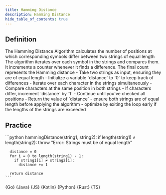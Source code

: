 ```yaml
---
title: Hamming Distance
description: Hamming Distance
hide_table_of_contents: true
---
```





## Definition

<Tabs queryString="primary">
  <TabItem value="definition" label="Definition">
    The Hamming Distance Algorithm calculates the number of positions at which corresponding symbols differ between two strings of equal length
  </TabItem>
  <TabItem value="how" label="Explanation">
    The algorithm iterates over each symbol in the strings and compares them. It increments a counter whenever it finds a difference. The final count represents the Hamming distance
  </TabItem>
  <TabItem value="guidance" label="Guidance">
    - Take two strings as input, ensuring they are of equal length
    - Initialize a variable `distance` to `0` to keep track of differences
    - Iterate over each character in the strings simultaneously
    - Compare characters at the same position in both strings
    - If characters differ, increment `distance` by `1`
    - Continue until you've checked all positions
    - Return the value of `distance`
  </TabItem>
  <TabItem value="tips" label="Tips">
    - ensure both strings are of equal length before applying the algorithm
    - optimize by exiting the loop early if the lengths of the strings are exceeded
  </TabItem>
</Tabs>

## Practice

<Tabs queryString="primary">
  <TabItem value="practice" label="Practice">
    ```python
    hammingDistance(string1, string2):
      if length(string1) ≠ length(string2):
        throw "Error: Strings must be of equal length"

      distance = 0
      for i = 0 to length(string1) - 1:
        if string1[i] ≠ string2[i]:
          distance += 1

      return distance
    ```
  </TabItem>
  <TabItem value="solution" label="Solution">
    <Tabs queryString="code">
      <TabItem
        value="go"
        label=""
        attributes={{ title: "Go Lang", className: "code_lang go m" }}
      >
        <CodeBlock language="go">{Go}</CodeBlock>
      </TabItem>
      <TabItem
        value="java"
        label=""
        attributes={{ title: "Java", className: "code_lang java m" }}
      >
        <CodeBlock language="java">{Java}</CodeBlock>
      </TabItem>
      <TabItem
        value="js"
        label=""
        attributes={{ title: "JavaScript", className: "code_lang js m" }}
      >
        <CodeBlock language="js">{JS}</CodeBlock>
      </TabItem>
      <TabItem
        value="kotlin"
        label=""
        attributes={{ title: "Kotlin", className: "code_lang kotlin m" }}
      >
        <CodeBlock language="kotlin">{Kotlin}</CodeBlock>
      </TabItem>
      <TabItem
        value="python"
        label=""
        attributes={{ title: "Python", className: "code_lang python m" }}
      >
        <CodeBlock language="python">{Python}</CodeBlock>
      </TabItem>
      <TabItem
        value="rust"
        label=""
        attributes={{ title: "Rust", className: "code_lang rust m" }}
      >
        <CodeBlock language="rust">{Rust}</CodeBlock>
      </TabItem>
      <TabItem
        value="ts"
        label=""
        attributes={{ title: "TypeScript", className: "code_lang ts m" }}
      >
        <CodeBlock language="ts">{TS}</CodeBlock>
      </TabItem>
    </Tabs>
  </TabItem>
</Tabs>
